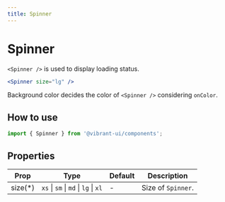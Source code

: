```yaml
---
title: Spinner
---
```


# Spinner

`<Spinner />` is used to display loading status.

```jsx live
<Spinner size="lg" />
```

Background color decides the color of `<Spinner />` considering `onColor`.

<VStack spacing={10}>
  <HStack spacing={10}>
    <Paper
      rounded='xl'
      backgroundColor="primary"
      p={10}
    >
      <OnColorContainer color="onPrimary">
        <Spinner size="lg" />
      </OnColorContainer>
    </Paper>
    <Paper
      rounded='xl'
      backgroundColor="informative"
      p={10}
    >
      <OnColorContainer color="onInformative">
        <Spinner size="lg" />
      </OnColorContainer>
    </Paper>
    <Paper
      rounded='xl'
      backgroundColor="error"
      p={10}
    >
      <OnColorContainer color="onError">
        <Spinner size="lg" />
      </OnColorContainer>
    </Paper>
    <Paper
      rounded='xl'
      backgroundColor="success"
      p={10}
    >
      <OnColorContainer color="onSuccess">
        <Spinner size="lg" />
      </OnColorContainer>
    </Paper>
    <Paper
      rounded='xl'
      backgroundColor="warning"
      p={10}
    >
      <OnColorContainer color="onWarning">
        <Spinner size="lg" />
      </OnColorContainer>
    </Paper>
  </HStack>
  <HStack spacing={10}>
    <Paper
      rounded='xl'
      backgroundColor="primaryContainer"
      p={10}
    >
      <OnColorContainer color="onPrimaryContainer">
        <Spinner size="lg" />
      </OnColorContainer>
    </Paper>
    <Paper
      rounded='xl'
      backgroundColor="informativeContainer"
      p={10}
    >
      <OnColorContainer color="onInformativeContainer">
        <Spinner size="lg" />
      </OnColorContainer>
    </Paper>
    <Paper
      rounded='xl'
      backgroundColor="errorContainer"
      p={10}
    >
      <OnColorContainer color="onErrorContainer">
        <Spinner size="lg" />
      </OnColorContainer>
    </Paper>
    <Paper
      rounded='xl'
      backgroundColor="successContainer"
      p={10}
    >
      <OnColorContainer color="onSuccessContainer">
        <Spinner size="lg" />
      </OnColorContainer>
    </Paper>
    <Paper
      rounded='xl'
      backgroundColor="warningContainer"
      p={10}
    >
      <OnColorContainer color="onWarningContainer">
        <Spinner size="lg" />
      </OnColorContainer>
    </Paper>
  </HStack>
</VStack>

## How to use

```jsx
import { Spinner } from '@vibrant-ui/components';
```

## Properties

| Prop     | Type                                 | Default | Description        |
| -------- | ------------------------------------ | ------- | ------------------ |
| size(\*) | `xs` \| `sm` \| `md` \| `lg` \| `xl` | -       | Size of `Spinner`. |
